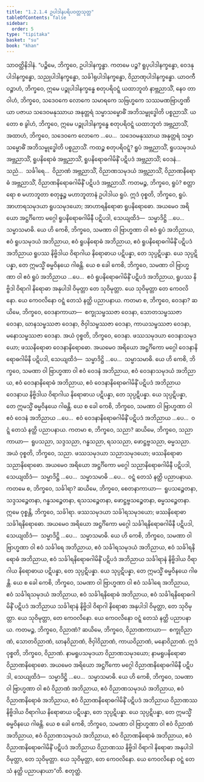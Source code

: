 ```yaml
---
title: "1.2.1.4 ဥပါဒါနပရိပဝတ္တသုတ္တ"
tableOfContents: false
sidebar:
  order: 5
type: "tipitaka"
basket: "su"
book: "khan"
---
```



<DynamicBreadcrumb />

<Division number="56" book="khan">

<Paragraph number="256" book="khan">
သာဝတ္ထိနိဒါနံ. “ပဉ္စိမေ, ဘိက္ခဝေ, ဥပါဒါနက္ခန္ဓာ. ကတမေ ပဉ္စ? ရူပုပါဒါနက္ခန္ဓော, ဝေဒနုပါဒါနက္ခန္ဓော, သညုပါဒါနက္ခန္ဓော, သင်္ခါရုပါဒါနက္ခန္ဓော, ဝိညာဏုပါဒါနက္ခန္ဓော. ယာဝကီဝဉ္စာဟံ, ဘိက္ခဝေ, ဣမေ ပဉ္စုပါဒါနက္ခန္ဓေ စတုပရိဝဋ္ဋံ ယထာဘူတံ နာဗ္ဘညာသိံ, နေဝ တာဝါဟံ, ဘိက္ခဝေ, သဒေဝကေ လောကေ သမာရကေ သဗြဟ္မကေ သဿမဏဗြာဟ္မဏိယာ ပဇာယ သဒေဝမနုဿာယ အနုတ္တရံ သမ္မာသမ္ဗောဓိံ အဘိသမ္ဗုဒ္ဓေါတိ ပစ္စညာသိံ. ယတော စ ခွါဟံ, ဘိက္ခဝေ, ဣမေ ပဉ္စုပါဒါနက္ခန္ဓေ စတုပရိဝဋ္ဋံ ယထာဘူတံ အဗ္ဘညာသိံ, အထာဟံ, ဘိက္ခဝေ, သဒေဝကေ လောကေ …ပေ…  သဒေဝမနုဿာယ အနုတ္တရံ သမ္မာသမ္ဗောဓိံ အဘိသမ္ဗုဒ္ဓေါတိ ပစ္စညာသိံ.
</Paragraph>

<Paragraph number="257" book="khan">
ကထဉ္စ စတုပရိဝဋ္ဋံ? ရူပံ အဗ္ဘညာသိံ, ရူပသမုဒယံ အဗ္ဘညာသိံ, ရူပနိရောဓံ အဗ္ဘညာသိံ, ရူပနိရောဓဂါမိနိံ ပဋိပဒံ အဗ္ဘညာသိံ; ဝေဒနံ…  သညံ…  သင်္ခါရေ…  ဝိညာဏံ အဗ္ဘညာသိံ, ဝိညာဏသမုဒယံ အဗ္ဘညာသိံ, ဝိညာဏနိရောဓံ အဗ္ဘညာသိံ, ဝိညာဏနိရောဓဂါမိနိံ ပဋိပဒံ အဗ္ဘညာသိံ.
</Paragraph>

<Paragraph number="258" book="khan">
ကတမဉ္စ, ဘိက္ခဝေ, ရူပံ? စတ္တာရော စ မဟာဘူတာ စတုန္နဉ္စ မဟာဘူတာနံ ဥပါဒါယ ရူပံ. ဣဒံ ဝုစ္စတိ, ဘိက္ခဝေ, ရူပံ. အာဟာရသမုဒယာ ရူပသမုဒယော; အာဟာရနိရောဓာ ရူပနိရောဓော. အယမေဝ အရိယော အဋ္ဌင်္ဂိကော မဂ္ဂေါ ရူပနိရောဓဂါမိနီ ပဋိပဒါ, သေယျထိဒံ—  သမ္မာဒိဋ္ဌိ …ပေ…  သမ္မာသမာဓိ.
</Paragraph>

<Paragraph number="259" book="khan">
ယေ ဟိ ကေစိ, ဘိက္ခဝေ, သမဏာ ဝါ ဗြာဟ္မဏာ ဝါ ဧဝံ ရူပံ အဘိညာယ, ဧဝံ ရူပသမုဒယံ အဘိညာယ, ဧဝံ ရူပနိရောဓံ အဘိညာယ, ဧဝံ ရူပနိရောဓဂါမိနိံ ပဋိပဒံ အဘိညာယ ရူပဿ နိဗ္ဗိဒါယ ဝိရာဂါယ နိရောဓာယ ပဋိပန္နာ, တေ သုပ္ပဋိပန္နာ. ယေ သုပ္ပဋိပန္နာ, တေ ဣမသ္မိံ ဓမ္မဝိနယေ ဂါဓန္တိ.
</Paragraph>

<Paragraph number="260" book="khan">
ယေ စ ခေါ ကေစိ, ဘိက္ခဝေ, သမဏာ ဝါ ဗြာဟ္မဏာ ဝါ ဧဝံ ရူပံ အဘိညာယ …ပေ…  ဧဝံ ရူပနိရောဓဂါမိနိံ ပဋိပဒံ အဘိညာယ, ရူပဿ နိဗ္ဗိဒါ ဝိရာဂါ နိရောဓာ အနုပါဒါ ဝိမုတ္တာ တေ သုဝိမုတ္တာ. ယေ သုဝိမုတ္တာ တေ ကေဝလိနော. ယေ ကေဝလိနော ဝဋ္ဋံ တေသံ နတ္ထိ ပညာပနာယ.
</Paragraph>

<Paragraph number="261" book="khan">
ကတမာ စ, ဘိက္ခဝေ, ဝေဒနာ? ဆယိမေ, ဘိက္ခဝေ, ဝေဒနာကာယာ—  စက္ခုသမ္ဖဿဇာ ဝေဒနာ, သောတသမ္ဖဿဇာ ဝေဒနာ, ဃာနသမ္ဖဿဇာ ဝေဒနာ, ဇိဝှါသမ္ဖဿဇာ ဝေဒနာ, ကာယသမ္ဖဿဇာ ဝေဒနာ, မနောသမ္ဖဿဇာ ဝေဒနာ. အယံ ဝုစ္စတိ, ဘိက္ခဝေ, ဝေဒနာ. ဖဿသမုဒယာ ဝေဒနာသမုဒယော; ဖဿနိရောဓာ ဝေဒနာနိရောဓော. အယမေဝ အရိယော အဋ္ဌင်္ဂိကော မဂ္ဂေါ ဝေဒနာနိရောဓဂါမိနီ ပဋိပဒါ, သေယျထိဒံ—  သမ္မာဒိဋ္ဌိ …ပေ…  သမ္မာသမာဓိ.
</Paragraph>

<Paragraph number="262" book="khan">
ယေ ဟိ ကေစိ, ဘိက္ခဝေ, သမဏာ ဝါ ဗြာဟ္မဏာ ဝါ ဧဝံ ဝေဒနံ အဘိညာယ, ဧဝံ ဝေဒနာသမုဒယံ အဘိညာယ, ဧဝံ ဝေဒနာနိရောဓံ အဘိညာယ, ဧဝံ ဝေဒနာနိရောဓဂါမိနိံ ပဋိပဒံ အဘိညာယ ဝေဒနာယ နိဗ္ဗိဒါယ ဝိရာဂါယ နိရောဓာယ ပဋိပန္နာ, တေ သုပ္ပဋိပန္နာ. ယေ သုပ္ပဋိပန္နာ, တေ ဣမသ္မိံ ဓမ္မဝိနယေ ဂါဓန္တိ.
</Paragraph>

<Paragraph number="263" book="khan">
ယေ စ ခေါ ကေစိ, ဘိက္ခဝေ, သမဏာ ဝါ ဗြာဟ္မဏာ ဝါ ဧဝံ ဝေဒနံ အဘိညာယ …ပေ…  ဧဝံ ဝေဒနာနိရောဓဂါမိနိံ ပဋိပဒံ အဘိညာယ …ပေ…  ဝဋ္ဋံ တေသံ နတ္ထိ ပညာပနာယ.
</Paragraph>

<Paragraph number="264" book="khan">
ကတမာ စ, ဘိက္ခဝေ, သညာ? ဆယိမေ, ဘိက္ခဝေ, သညာကာယာ—  ရူပသညာ, သဒ္ဒသညာ, ဂန္ဓသညာ, ရသသညာ, ဖောဋ္ဌဗ္ဗသညာ, ဓမ္မသညာ. အယံ ဝုစ္စတိ, ဘိက္ခဝေ, သညာ. ဖဿသမုဒယာ သညာသမုဒယော; ဖဿနိရောဓာ သညာနိရောဓော. အယမေဝ အရိယော အဋ္ဌင်္ဂိကော မဂ္ဂေါ သညာနိရောဓဂါမိနီ ပဋိပဒါ, သေယျထိဒံ—  သမ္မာဒိဋ္ဌိ …ပေ…  သမ္မာသမာဓိ …ပေ…  ဝဋ္ဋံ တေသံ နတ္ထိ ပညာပနာယ.
</Paragraph>

<Paragraph number="265" book="khan">
ကတမေ စ, ဘိက္ခဝေ, သင်္ခါရာ? ဆယိမေ, ဘိက္ခဝေ, စေတနာကာယာ—  ရူပသဉ္စေတနာ, သဒ္ဒသဉ္စေတနာ, ဂန္ဓသဉ္စေတနာ, ရသသဉ္စေတနာ, ဖောဋ္ဌဗ္ဗသဉ္စေတနာ, ဓမ္မသဉ္စေတနာ. ဣမေ ဝုစ္စန္တိ, ဘိက္ခဝေ, သင်္ခါရာ. ဖဿသမုဒယာ သင်္ခါရသမုဒယော; ဖဿနိရောဓာ သင်္ခါရနိရောဓော. အယမေဝ အရိယော အဋ္ဌင်္ဂိကော မဂ္ဂေါ သင်္ခါရနိရောဓဂါမိနီ ပဋိပဒါ, သေယျထိဒံ—  သမ္မာဒိဋ္ဌိ …ပေ…  သမ္မာသမာဓိ.
</Paragraph>

<Paragraph number="266" book="khan">
ယေ ဟိ ကေစိ, ဘိက္ခဝေ, သမဏာ ဝါ ဗြာဟ္မဏာ ဝါ ဧဝံ သင်္ခါရေ အဘိညာယ, ဧဝံ သင်္ခါရသမုဒယံ အဘိညာယ, ဧဝံ သင်္ခါရနိရောဓံ အဘိညာယ, ဧဝံ သင်္ခါရနိရောဓဂါမိနိံ ပဋိပဒံ အဘိညာယ သင်္ခါရာနံ နိဗ္ဗိဒါယ ဝိရာဂါယ နိရောဓာယ ပဋိပန္နာ, တေ သုပ္ပဋိပန္နာ. ယေ သုပ္ပဋိပန္နာ, တေ ဣမသ္မိံ ဓမ္မဝိနယေ ဂါဓန္တိ.
</Paragraph>

<Paragraph number="267" book="khan">
ယေ စ ခေါ ကေစိ, ဘိက္ခဝေ, သမဏာ ဝါ ဗြာဟ္မဏာ ဝါ ဧဝံ သင်္ခါရေ အဘိညာယ, ဧဝံ သင်္ခါရသမုဒယံ အဘိညာယ, ဧဝံ သင်္ခါရနိရောဓံ အဘိညာယ, ဧဝံ သင်္ခါရနိရောဓဂါမိနိံ ပဋိပဒံ အဘိညာယ သင်္ခါရာနံ နိဗ္ဗိဒါ ဝိရာဂါ နိရောဓာ အနုပါဒါ ဝိမုတ္တာ, တေ သုဝိမုတ္တာ. ယေ သုဝိမုတ္တာ, တေ ကေဝလိနော. ယေ ကေဝလိနော ဝဋ္ဋံ တေသံ နတ္ထိ ပညာပနာယ.
</Paragraph>

<Paragraph number="268" book="khan">
ကတမဉ္စ, ဘိက္ခဝေ, ဝိညာဏံ? ဆယိမေ, ဘိက္ခဝေ, ဝိညာဏကာယာ—  စက္ခုဝိညာဏံ, သောတဝိညာဏံ, ဃာနဝိညာဏံ, ဇိဝှါဝိညာဏံ, ကာယဝိညာဏံ, မနောဝိညာဏံ. ဣဒံ ဝုစ္စတိ, ဘိက္ခဝေ, ဝိညာဏံ. နာမရူပသမုဒယာ ဝိညာဏသမုဒယော; နာမရူပနိရောဓာ ဝိညာဏနိရောဓော. အယမေဝ အရိယော အဋ္ဌင်္ဂိကော မဂ္ဂေါ ဝိညာဏနိရောဓဂါမိနီ ပဋိပဒါ, သေယျထိဒံ—  သမ္မာဒိဋ္ဌိ …ပေ…  သမ္မာသမာဓိ.
</Paragraph>

<Paragraph number="269" book="khan">
ယေ ဟိ ကေစိ, ဘိက္ခဝေ, သမဏာ ဝါ ဗြာဟ္မဏာ ဝါ ဧဝံ ဝိညာဏံ အဘိညာယ, ဧဝံ ဝိညာဏသမုဒယံ အဘိညာယ, ဧဝံ ဝိညာဏနိရောဓံ အဘိညာယ, ဧဝံ ဝိညာဏနိရောဓဂါမိနိံ ပဋိပဒံ အဘိညာယ ဝိညာဏဿ နိဗ္ဗိဒါယ ဝိရာဂါယ နိရောဓာယ ပဋိပန္နာ, တေ သုပ္ပဋိပန္နာ. ယေ သုပ္ပဋိပန္နာ, တေ ဣမသ္မိံ ဓမ္မဝိနယေ ဂါဓန္တိ.
</Paragraph>

<Paragraph number="270" book="khan">
ယေ စ ခေါ ကေစိ, ဘိက္ခဝေ, သမဏာ ဝါ ဗြာဟ္မဏာ ဝါ ဧဝံ ဝိညာဏံ အဘိညာယ, ဧဝံ ဝိညာဏသမုဒယံ အဘိညာယ, ဧဝံ ဝိညာဏနိရောဓံ အဘိညာယ, ဧဝံ ဝိညာဏနိရောဓဂါမိနိံ ပဋိပဒံ အဘိညာယ ဝိညာဏဿ နိဗ္ဗိဒါ ဝိရာဂါ နိရောဓာ အနုပါဒါ ဝိမုတ္တာ, တေ သုဝိမုတ္တာ. ယေ သုဝိမုတ္တာ, တေ ကေဝလိနော. ယေ ကေဝလိနော ဝဋ္ဋံ တေသံ နတ္ထိ ပညာပနာယာ”တိ.

</Paragraph>
</Division>

<Paragraph number="271" type="center" book="khan">
စတုတ္ထံ.
</Paragraph>
